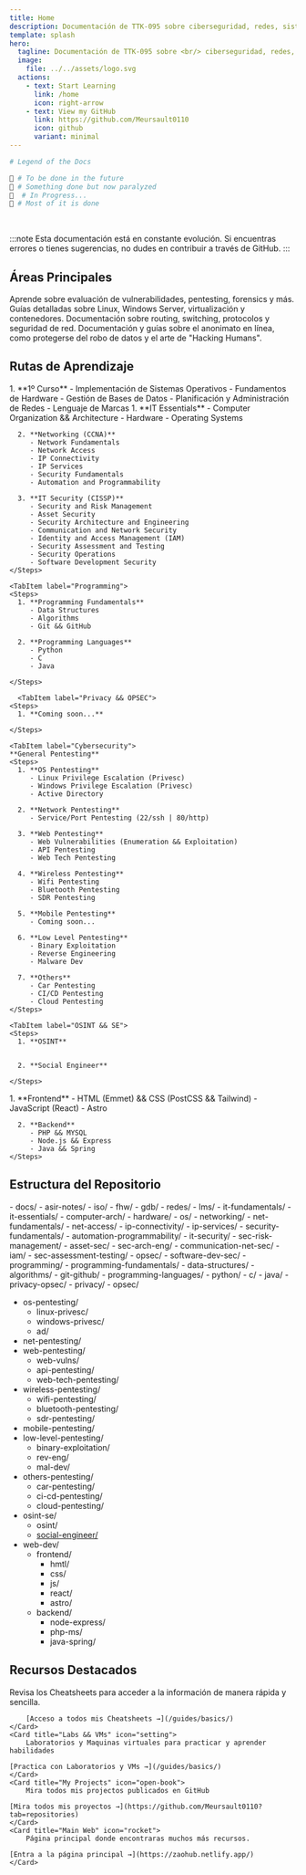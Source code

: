 ```yaml
---
title: Home
description: Documentación de TTK-095 sobre ciberseguridad, redes, sistemas, etc.
template: splash
hero:
  tagline: Documentación de TTK-095 sobre <br/> ciberseguridad, redes, sistemas, etc.
  image:
    file: ../../assets/logo.svg
  actions:
    - text: Start Learning
      link: /home
      icon: right-arrow
    - text: View my GitHub
      link: https://github.com/Meursault0110
      icon: github
      variant: minimal
---
```


```bash
# Legend of the Docs

🧨 # To be done in the future
🛑 # Something done but now paralyzed
🔰  # In Progress...
🎇 # Most of it is done 
```
<br/>

:::note
Esta documentación está en constante evolución. Si encuentras errores o tienes sugerencias, no dudes en contribuir a través de GitHub.
:::


## Áreas Principales

<CardGrid stagger>
	<Card title="Ciberseguridad" icon="seti:lock">
		Aprende sobre evaluación de vulnerabilidades, pentesting, forensics y más.
	</Card>
	<Card title="Administración de Sistemas" icon="setting">
		Guías detalladas sobre Linux, Windows Server, virtualización y contenedores.
	</Card>
	<Card title="Redes" icon="seti:xml">
		Documentación sobre routing, switching, protocolos y seguridad de red.
	</Card>
	<Card title="Privacidad && Ingeniería Social" icon="rocket">
		Documentación y guías sobre el anonimato en línea, como protegerse del robo de datos y el arte de "Hacking Humans".
	</Card>
</CardGrid>

## Rutas de Aprendizaje

<Tabs>
    <TabItem label="SysAdmin (ASIR)">
    <Steps>
      1. **1º Curso**
         - Implementación de Sistemas Operativos
         - Fundamentos de Hardware
         - Gestión de Bases de Datos
		     - Planificación y Administración de Redes
		     - Lenguaje de Marcas
    </Steps>
  </TabItem>

  <TabItem label="IT Fundamentals">
    <Steps>
      1. **IT Essentials**
         - Computer Organization && Architecture
         - Hardware
         - Operating Systems
      
      2. **Networking (CCNA)**
         - Network Fundamentals
         - Network Access
         - IP Connectivity
		 - IP Services
         - Security Fundamentals
         - Automation and Programmability
      
      3. **IT Security (CISSP)**
         - Security and Risk Management
         - Asset Security
         - Security Architecture and Engineering
		 - Communication and Network Security
         - Identity and Access Management (IAM)
         - Security Assessment and Testing
		 - Security Operations
         - Software Development Security
    </Steps>
  </TabItem>

    <TabItem label="Programming">
    <Steps>
      1. **Programming Fundamentals**
         - Data Structures
         - Algorithms
         - Git && GitHub
      
      2. **Programming Languages**
         - Python
         - C
         - Java
      
    </Steps>
  </TabItem>

      <TabItem label="Privacy && OPSEC">
    <Steps>
      1. **Coming soon...**
      
    </Steps>
  </TabItem>

    <TabItem label="Cybersecurity">
	**General Pentesting**
    <Steps>
      1. **OS Pentesting**
		 - Linux Privilege Escalation (Privesc)
		 - Windows Privilege Escalation (Privesc)
         - Active Directory
      
      2. **Network Pentesting**
         - Service/Port Pentesting (22/ssh | 80/http)
      
      3. **Web Pentesting**
         - Web Vulnerabilities (Enumeration && Exploitation)
         - API Pentesting
         - Web Tech Pentesting

	  4. **Wireless Pentesting**
         - Wifi Pentesting
         - Bluetooth Pentesting
         - SDR Pentesting
      
      5. **Mobile Pentesting**
         - Coming soon...
      
      6. **Low Level Pentesting**
         - Binary Exploitation
         - Reverse Engineering
         - Malware Dev

	  7. **Others**
         - Car Pentesting
         - CI/CD Pentesting
         - Cloud Pentesting
    </Steps>
  </TabItem>

    <TabItem label="OSINT && SE">
    <Steps>
      1. **OSINT**

      
      2. **Social Engineer**

    </Steps>
  </TabItem>
  
  <TabItem label="Web-Dev">
    <Steps>
      1. **Frontend**
         - HTML (Emmet) && CSS (PostCSS && Tailwind)
         - JavaScript (React)
         - Astro
      
      2. **Backend**
         - PHP && MYSQL
         - Node.js && Express
         - Java && Spring
    </Steps>
  </TabItem>
</Tabs>

## Estructura del Repositorio

<FileTree>
- docs/
  - asir-notes/
    - iso/
    - fhw/
    - gdb/
    - redes/
    - lms/
  - it-fundamentals/
    - it-essentials/
	  - computer-arch/
	  - hardware/
	  - os/
    - networking/
	  - net-fundamentals/
	  - net-access/
	  - ip-connectivity/
	  - ip-services/
	  - security-fundamentals/
	  - automation-programmability/
    - it-security/
	  - sec-risk-management/
	  - asset-sec/
	  - sec-arch-eng/
	  - communication-net-sec/
	  - iam/
	  - sec-assessment-testing/
	  - opsec/
	  - software-dev-sec/
  - programming/
    - programming-fundamentals/
	  - data-structures/
	  - algorithms/
	  - git-github/
    - programming-languages/
	  - python/
	  - c/
	  - java/
  - privacy-opsec/
    - privacy/
    - opsec/

  - os-pentesting/
	  - linux-privesc/
      - windows-privesc/
      - ad/
  - net-pentesting/
  - web-pentesting/
	  - web-vulns/
	  - api-pentesting/
	  - web-tech-pentesting/
  - wireless-pentesting/
	  - wifi-pentesting/
	  - bluetooth-pentesting/
	  - sdr-pentesting/
  - mobile-pentesting/
  - low-level-pentesting/
	  - binary-exploitation/
	  - rev-eng/
	  - mal-dev/
  - others-pentesting/
	  - car-pentesting/
	  - ci-cd-pentesting/
	  - cloud-pentesting/
  - osint-se/
    - osint/
    - [social-engineer/](/guides/basics/)
  - web-dev/
    - frontend/
      - hmtl/
      - css/
      - js/
      - react/
      - astro/
    - backend/
      - node-express/
      - php-ms/
      - java-spring/


</FileTree>

## Recursos Destacados

<CardGrid stagger>
	<Card title="Cheatsheets" icon="document">
	Revisa los Cheatsheets para acceder a la información de manera rápida y sencilla.

		[Acceso a todos mis Cheatsheets →](/guides/basics/)
	</Card>
	<Card title="Labs && VMs" icon="setting">
		Laboratorios y Maquinas virtuales para practicar y aprender habilidades

    [Practica con Laboratorios y VMs →](/guides/basics/)
	</Card>
	<Card title="My Projects" icon="open-book">
		Mira todos mis projectos publicados en GitHub

    [Mira todos mis proyectos →](https://github.com/Meursault0110?tab=repositories)
	</Card>
	<Card title="Main Web" icon="rocket">
		Página principal donde encontraras muchos más recursos.

    [Entra a la página principal →](https://zaohub.netlify.app/)
	</Card>
</CardGrid>


